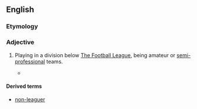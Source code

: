 {{also|nonleague}}
==English==
{{wikipedia|non-League football}}

===Etymology===
{{prefix|en|non|league}}

===Adjective===
{{en-adj|-}}

# {{lb|en|British|soccer}} Playing in a division below [[w:The Football League|The Football League]], being amateur or [[semi-professional]] teams.
#* {{quote-journal
|en
|date=January 29, 2011
|author=Chris Bevan
|title=Torquay 0 - 1 Crawley Town
|work=BBC
|url=http://news.bbc.co.uk/sport2/hi/football/fa_cup/9379079.stm
|page=
|passage=Crawley missed two penalties but still edged out League Two Torquay to become the first '''non-league''' side to reach the FA Cup fifth round for 17 years.}}

====Derived terms====
* [[non-leaguer]]